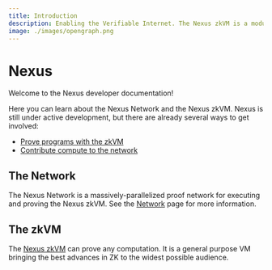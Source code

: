 ```yaml
---
title: Introduction
description: Enabling the Verifiable Internet. The Nexus zkVM is a modular, extensible, open-source, highly parallelized zkVM, written in Rust.
image: ./images/opengraph.png
---
```




# Nexus

Welcome to the Nexus developer documentation!


Here you can learn about the Nexus Network and the Nexus zkVM. Nexus is still under active development, but there are already several ways to get involved:

* [Prove programs with the zkVM](/zkvm)
* [Contribute compute to the network](/network)

## The Network

The Nexus Network is a massively-parallelized proof network for executing and proving the Nexus zkVM. See the [Network](/network) page for more information.

## The zkVM

The [Nexus zkVM](/zkvm) can prove any computation. It is a general purpose VM bringing the best advances in ZK to the widest possible audience. 
